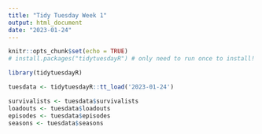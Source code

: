 ```yaml
---
title: "Tidy Tuesday Week 1"
output: html_document
date: "2023-01-24"
---
```


```r
knitr::opts_chunk$set(echo = TRUE)
# install.packages("tidytuesdayR") # only need to run once to install!

library(tidytuesdayR)

tuesdata <- tidytuesdayR::tt_load('2023-01-24')

survivalists <- tuesdata$survivalists
loadouts <- tuesdata$loadouts
episodes <- tuesdata$episodes
seasons <- tuesdata$seasons
```

